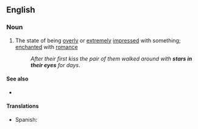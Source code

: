 ==English==

===Noun===
{{en-plural noun|head=[[star]]s [[in]] [[one's]] [[eye]]s}}

# {{lb|en|idiomatic|figuratively}} The state of being [[overly]] or [[extremely]] [[impressed]] with something; [[enchanted]] with [[romance]]
#: ''After their first kiss the pair of them walked around with '''stars in their eyes''' for days''.

====See also====
* {{l|en|starry-eyed}}

====Translations====
{{trans-top}}
* Spanish: {{t+|es|hacer los ojos chiribitas}}
{{trans-mid}}
{{trans-bottom}}